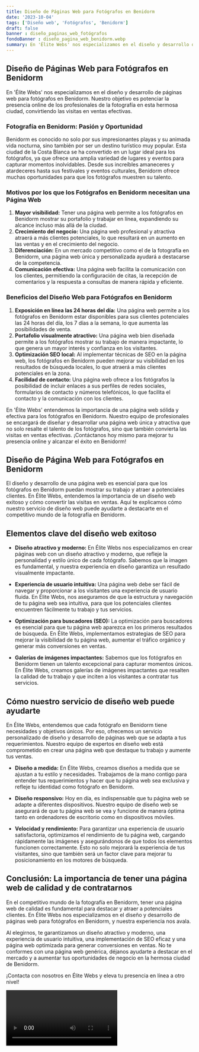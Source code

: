 ```yaml
---
title: Diseño de Páginas Web para Fotógrafos en Benidorm
date: '2023-10-04'
tags: ['Diseño web', 'Fotógrafos', 'Benidorm']
draft: false
banner : diseño_paginas_web_fotógrafos
fondoBanner : diseño_pagina_web_benidorm.webp
summary: En 'Élite Webs' nos especializamos en el diseño y desarrollo de páginas web para fotógrafos en Benidorm. Nuestro objetivo es potenciar la presencia online de los profesionales de la fotografía en esta hermosa ciudad, convirtiendo las visitas en ventas efectivas.
---
```


## Diseño de Páginas Web para Fotógrafos en Benidorm

En 'Élite Webs' nos especializamos en el diseño y desarrollo de páginas web para fotógrafos en Benidorm. Nuestro objetivo es potenciar la presencia online de los profesionales de la fotografía en esta hermosa ciudad, convirtiendo las visitas en ventas efectivas.

### Fotografía en Benidorm: Pasión y Oportunidad

Benidorm es conocido no solo por sus impresionantes playas y su animada vida nocturna, sino también por ser un destino turístico muy popular. Esta ciudad de la Costa Blanca se ha convertido en un lugar ideal para los fotógrafos, ya que ofrece una amplia variedad de lugares y eventos para capturar momentos inolvidables. Desde sus increíbles amaneceres y atardeceres hasta sus festivales y eventos culturales, Benidorm ofrece muchas oportunidades para que los fotógrafos muestren su talento.

### Motivos por los que los Fotógrafos en Benidorm necesitan una Página Web

1. **Mayor visibilidad:** Tener una página web permite a los fotógrafos en Benidorm mostrar su portafolio y trabajar en línea, expandiendo su alcance incluso más allá de la ciudad.
2. **Crecimiento del negocio:** Una página web profesional y atractiva atraerá a más clientes potenciales, lo que resultará en un aumento en las ventas y en el crecimiento del negocio.
3. **Diferenciación:** En un mercado competitivo como el de la fotografía en Benidorm, una página web única y personalizada ayudará a destacarse de la competencia.
4. **Comunicación efectiva:** Una página web facilita la comunicación con los clientes, permitiendo la configuración de citas, la recepción de comentarios y la respuesta a consultas de manera rápida y eficiente.

### Beneficios del Diseño Web para Fotógrafos en Benidorm

1. **Exposición en línea las 24 horas del día:** Una página web permite a los fotógrafos en Benidorm estar disponibles para sus clientes potenciales las 24 horas del día, los 7 días a la semana, lo que aumenta las posibilidades de venta.
2. **Portafolio visualmente atractivo:** Una página web bien diseñada permite a los fotógrafos mostrar su trabajo de manera impactante, lo que genera un mayor interés y confianza en los visitantes.
3. **Optimización SEO local:** Al implementar técnicas de SEO en la página web, los fotógrafos en Benidorm pueden mejorar su visibilidad en los resultados de búsqueda locales, lo que atraerá a más clientes potenciales en la zona.
4. **Facilidad de contacto:** Una página web ofrece a los fotógrafos la posibilidad de incluir enlaces a sus perfiles de redes sociales, formularios de contacto y números telefónicos, lo que facilita el contacto y la comunicación con los clientes.

En 'Élite Webs' entendemos la importancia de una página web sólida y efectiva para los fotógrafos en Benidorm. Nuestro equipo de profesionales se encargará de diseñar y desarrollar una página web única y atractiva que no solo resalte el talento de los fotógrafos, sino que también convierta las visitas en ventas efectivas. ¡Contáctanos hoy mismo para mejorar tu presencia online y alcanzar el éxito en Benidorm!

<GifSeo />

<Cta />

## Diseño de Página Web para Fotógrafos en Benidorm

El diseño y desarrollo de una página web es esencial para que los fotógrafos en Benidorm puedan mostrar su trabajo y atraer a potenciales clientes. En Élite Webs, entendemos la importancia de un diseño web exitoso y cómo convertir las visitas en ventas. Aquí te explicamos cómo nuestro servicio de diseño web puede ayudarte a destacarte en el competitivo mundo de la fotografía en Benidorm.

## Elementos clave del diseño web exitoso

- **Diseño atractivo y moderno:** En Élite Webs nos especializamos en crear páginas web con un diseño atractivo y moderno, que refleje la personalidad y estilo único de cada fotógrafo. Sabemos que la imagen es fundamental, y nuestra experiencia en diseño garantiza un resultado visualmente impactante.

- **Experiencia de usuario intuitiva:** Una página web debe ser fácil de navegar y proporcionar a los visitantes una experiencia de usuario fluida. En Élite Webs, nos aseguramos de que la estructura y navegación de tu página web sea intuitiva, para que los potenciales clientes encuentren fácilmente tu trabajo y tus servicios.

- **Optimización para buscadores (SEO):** La optimización para buscadores es esencial para que tu página web aparezca en los primeros resultados de búsqueda. En Élite Webs, implementamos estrategias de SEO para mejorar la visibilidad de tu página web, aumentar el tráfico orgánico y generar más conversiones en ventas.

- **Galerías de imágenes impactantes:** Sabemos que los fotógrafos en Benidorm tienen un talento excepcional para capturar momentos únicos. En Élite Webs, creamos galerías de imágenes impactantes que resalten la calidad de tu trabajo y que inciten a los visitantes a contratar tus servicios.

## Cómo nuestro servicio de diseño web puede ayudarte

En Élite Webs, entendemos que cada fotógrafo en Benidorm tiene necesidades y objetivos únicos. Por eso, ofrecemos un servicio personalizado de diseño y desarrollo de páginas web que se adapta a tus requerimientos. Nuestro equipo de expertos en diseño web está comprometido en crear una página web que destaque tu trabajo y aumente tus ventas.

- **Diseño a medida:** En Élite Webs, creamos diseños a medida que se ajustan a tu estilo y necesidades. Trabajamos de la mano contigo para entender tus requerimientos y hacer que tu página web sea exclusiva y refleje tu identidad como fotógrafo en Benidorm.

- **Diseño responsivo:** Hoy en día, es indispensable que tu página web se adapte a diferentes dispositivos. Nuestro equipo de diseño web se asegurará de que tu página web se vea y funcione de manera óptima tanto en ordenadores de escritorio como en dispositivos móviles.

- **Velocidad y rendimiento:** Para garantizar una experiencia de usuario satisfactoria, optimizamos el rendimiento de tu página web, cargando rápidamente las imágenes y asegurándonos de que todos los elementos funcionen correctamente. Esto no solo mejorará la experiencia de tus visitantes, sino que también será un factor clave para mejorar tu posicionamiento en los motores de búsqueda.

## Conclusión: La importancia de tener una página web de calidad y de contratarnos

En el competitivo mundo de la fotografía en Benidorm, tener una página web de calidad es fundamental para destacar y atraer a potenciales clientes. En Élite Webs nos especializamos en el diseño y desarrollo de páginas web para fotógrafos en Benidorm, y nuestra experiencia nos avala.

Al elegirnos, te garantizamos un diseño atractivo y moderno, una experiencia de usuario intuitiva, una implementación de SEO eficaz y una página web optimizada para generar conversiones en ventas. No te conformes con una página web genérica, déjanos ayudarte a destacar en el mercado y a aumentar tus oportunidades de negocio en la hermosa ciudad de Benidorm.

¡Contacta con nosotros en Élite Webs y eleva tu presencia en línea a otro nivel!

<Video />

<CtaBot job='Fotógrafos' city='Benidorm'/>

<Gmaps query='Benidorm+españa+maps' />